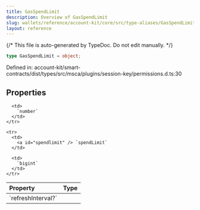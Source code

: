 ```yaml
---
title: GasSpendLimit
description: Overview of GasSpendLimit
slug: wallets/reference/account-kit/core/src/type-aliases/GasSpendLimit
layout: reference
---
```


{/* This file is auto-generated by TypeDoc. Do not edit manually. */}

```ts
type GasSpendLimit = object;
```

Defined in: account-kit/smart-contracts/dist/types/src/msca/plugins/session-key/permissions.d.ts:30

## Properties

<table>
  <thead>
    <tr>
      <th align="left">Property</th>
      <th align="left">Type</th>
    </tr>
  </thead>

  <tbody>
    <tr>
      <td>
        <a id="refreshinterval" /> `refreshInterval?`
      </td>

      <td>
        `number`
      </td>
    </tr>

    <tr>
      <td>
        <a id="spendlimit" /> `spendLimit`
      </td>

      <td>
        `bigint`
      </td>
    </tr>

  </tbody>
</table>
